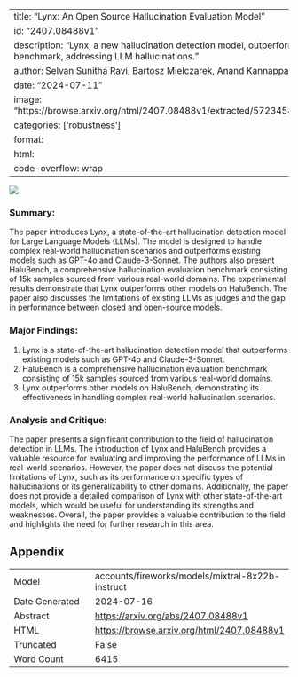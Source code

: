 
---
title: "Lynx: An Open Source Hallucination Evaluation Model"
id: "2407.08488v1"
description: "Lynx, a new hallucination detection model, outperforms others on the HaluBench benchmark, addressing LLM hallucinations."
author: Selvan Sunitha Ravi, Bartosz Mielczarek, Anand Kannappan, Douwe Kiela, Rebecca Qian
date: "2024-07-11"
image: "https://browse.arxiv.org/html/2407.08488v1/extracted/5723458/figures/halueval_example_lynx.png"
categories: ['robustness']
format:
  html:
    code-overflow: wrap
---

![](https://browse.arxiv.org/html/2407.08488v1/extracted/5723458/figures/halueval_example_lynx.png)

### Summary:

The paper introduces Lynx, a state-of-the-art hallucination detection model for Large Language Models (LLMs). The model is designed to handle complex real-world hallucination scenarios and outperforms existing models such as GPT-4o and Claude-3-Sonnet. The authors also present HaluBench, a comprehensive hallucination evaluation benchmark consisting of 15k samples sourced from various real-world domains. The experimental results demonstrate that Lynx outperforms other models on HaluBench. The paper also discusses the limitations of existing LLMs as judges and the gap in performance between closed and open-source models.

### Major Findings:

1. Lynx is a state-of-the-art hallucination detection model that outperforms existing models such as GPT-4o and Claude-3-Sonnet.
2. HaluBench is a comprehensive hallucination evaluation benchmark consisting of 15k samples sourced from various real-world domains.
3. Lynx outperforms other models on HaluBench, demonstrating its effectiveness in handling complex real-world hallucination scenarios.

### Analysis and Critique:

The paper presents a significant contribution to the field of hallucination detection in LLMs. The introduction of Lynx and HaluBench provides a valuable resource for evaluating and improving the performance of LLMs in real-world scenarios. However, the paper does not discuss the potential limitations of Lynx, such as its performance on specific types of hallucinations or its generalizability to other domains. Additionally, the paper does not provide a detailed comparison of Lynx with other state-of-the-art models, which would be useful for understanding its strengths and weaknesses. Overall, the paper provides a valuable contribution to the field and highlights the need for further research in this area.

## Appendix

|          |          |
|----------|----------|
| Model     | accounts/fireworks/models/mixtral-8x22b-instruct       |
| Date Generated     | 2024-07-16       |
| Abstract | [https://arxiv.org/abs/2407.08488v1](https://arxiv.org/abs/2407.08488v1)        |
| HTML     | [https://browse.arxiv.org/html/2407.08488v1](https://browse.arxiv.org/html/2407.08488v1)       |
| Truncated       | False       |
| Word Count       | 6415       |